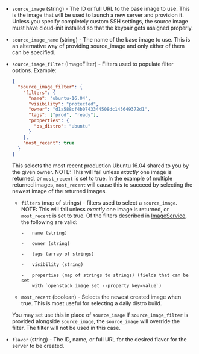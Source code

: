 <!-- Code generated from the comments of the RunConfig struct in builder/openstack/run_config.go; DO NOT EDIT MANUALLY -->

- `source_image` (string) - The ID or full URL to the base image to use. This is the image that will
  be used to launch a new server and provision it. Unless you specify
  completely custom SSH settings, the source image must have cloud-init
  installed so that the keypair gets assigned properly.

- `source_image_name` (string) - The name of the base image to use. This is an alternative way of
  providing source_image and only either of them can be specified.

- `source_image_filter` (ImageFilter) - Filters used to populate filter options. Example:

  ```json
  {
    "source_image_filter": {
      "filters": {
        "name": "ubuntu-16.04",
        "visibility": "protected",
        "owner": "d1a588cf4b0743344508dc145649372d1",
        "tags": ["prod", "ready"],
        "properties": {
          "os_distro": "ubuntu"
        }
      },
      "most_recent": true
    }
  }
  ```

  This selects the most recent production Ubuntu 16.04 shared to you by
  the given owner. NOTE: This will fail unless _exactly_ one image is
  returned, or `most_recent` is set to true. In the example of multiple
  returned images, `most_recent` will cause this to succeed by selecting
  the newest image of the returned images.

  - `filters` (map of strings) - filters used to select a
    `source_image`.
    NOTE: This will fail unless _exactly_ one image is returned, or
    `most_recent` is set to true. Of the filters described in
    [ImageService](https://developer.openstack.org/api-ref/image/v2/), the
    following are valid:

        -   name (string)

        -   owner (string)

        -   tags (array of strings)

        -   visibility (string)

        -   properties (map of strings to strings) (fields that can be set
            with `openstack image set --property key=value`)

  - `most_recent` (boolean) - Selects the newest created image when
    true.
    This is most useful for selecting a daily distro build.

  You may set use this in place of `source_image` If `source_image_filter`
  is provided alongside `source_image`, the `source_image` will override
  the filter. The filter will not be used in this case.

- `flavor` (string) - The ID, name, or full URL for the desired flavor for the server to be
  created.
